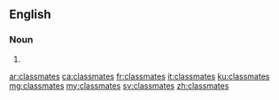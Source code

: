==English==

===Noun===
{{head|en|noun plural form}}

# {{plural of|classmate|lang=en}}

[[ar:classmates]]
[[ca:classmates]]
[[fr:classmates]]
[[it:classmates]]
[[ku:classmates]]
[[mg:classmates]]
[[my:classmates]]
[[sv:classmates]]
[[zh:classmates]]